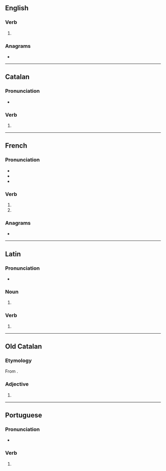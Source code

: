 {{also|Sues|sués|süs}}
==English==

===Verb===
{{head|en|verb form}}

# {{en-third-person singular of|sue}}

===Anagrams===
* {{anagrams|en|a=essu|ESUs|SEUs|uses}}

----

==Catalan==

===Pronunciation===
* {{ca-IPA}}

===Verb===
{{head|ca|verb form}}

# {{ca-verb form of|p=2|n=sg|t=pres|m=ind|suar}}

----

==French==

===Pronunciation===
* {{fr-IPA|pos=v}}
* {{homophones|fr|su|sue|suent|sus|sut|sût}}
* {{rhymes|fr|y}}

===Verb===
{{head|fr|verb form}}

# {{inflection of|fr|suer||2|s|pres|ind//sub}}
# {{inflection of|fr|savoir||p|f|s|past|part}}

===Anagrams===
* {{anagrams|fr|a=essu|uses|usés}}

----

==Latin==

===Pronunciation===
* {{la-IPA|suēs}}

===Noun===
{{la-noun-form|suēs}}

# {{inflection of|la|sūs||nom//acc//voc|p}}

===Verb===
{{la-verb-form|suēs}}

# {{inflection of|la|suō||2|s|futr|actv|indc}}

----

==Old Catalan==

===Etymology===
From {{inh|roa-oca|la|suus|suās}}.

===Adjective===
{{head|roa-oca|adjective form}}

# {{adj form of|roa-oca|sou||f|p}}

----

==Portuguese==

===Pronunciation===
* {{hyph|pt|su|es}}

===Verb===
{{head|pt|verb form}}

# {{pt-verb-form-of|suar}}